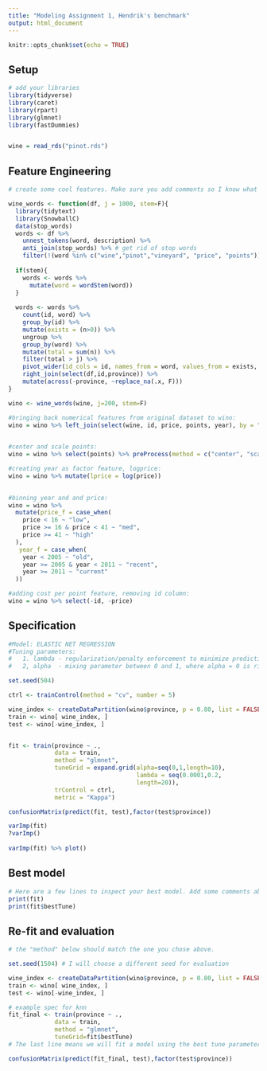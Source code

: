 ```yaml
---
title: "Modeling Assignment 1, Hendrik's benchmark"
output: html_document
---
```


```r
knitr::opts_chunk$set(echo = TRUE)
```

## Setup

```r
# add your libraries
library(tidyverse)
library(caret)
library(rpart)
library(glmnet)
library(fastDummies)


wine = read_rds("pinot.rds")

```


## Feature Engineering

```r
# create some cool features. Make sure you add comments so I know what you are trying to accomplish!

wine_words <- function(df, j = 1000, stem=F){ 
  library(tidytext)
  library(SnowballC)
  data(stop_words)
  words <- df %>%
    unnest_tokens(word, description) %>%
    anti_join(stop_words) %>% # get rid of stop words
    filter(!(word %in% c("wine","pinot","vineyard", "price", "points")))
  
  if(stem){
    words <- words %>% 
      mutate(word = wordStem(word))
  }
  
  words <- words %>% 
    count(id, word) %>% 
    group_by(id) %>% 
    mutate(exists = (n>0)) %>% 
    ungroup %>% 
    group_by(word) %>% 
    mutate(total = sum(n)) %>% 
    filter(total > j) %>% 
    pivot_wider(id_cols = id, names_from = word, values_from = exists, values_fill = list(exists=0)) %>% 
    right_join(select(df,id,province)) %>% 
    mutate(across(-province, ~replace_na(.x, F)))
}

wino <- wine_words(wine, j=200, stem=F)

#bringing back numerical features from original dataset to wino:
wino = wino %>% left_join(select(wine, id, price, points, year), by = "id") 
  

#center and scale points: 
wino = wino %>% select(points) %>% preProcess(method = c("center", "scale")) %>% predict(wino)

#creating year as factor feature, logprice: 
wino = wino %>% mutate(lprice = log(price))
                       

#binning year and and price: 
wino = wino %>% 
  mutate(price_f = case_when(
    price < 16 ~ "low",
    price >= 16 & price < 41 ~ "med",
    price >= 41 ~ "high"
  ), 
   year_f = case_when(
    year < 2005 ~ "old",
    year >= 2005 & year < 2011 ~ "recent",
    year >= 2011 ~ "current"
  ))

#adding cost per point feature, removing id column: 
wino = wino %>% select(-id, -price)

```


## Specification

```r
#Model: ELASTIC NET REGRESSION
#Tuning parameters: 
#   1. lambda - regularization/penalty enforcement to minimize prediction error)
#   2, alpha  - mixing parameter between 0 and 1, where alpha = 0 is ridge regression, and alpha = 1 is lasso regression)

set.seed(504) 

ctrl <- trainControl(method = "cv", number = 5)

wine_index <- createDataPartition(wino$province, p = 0.80, list = FALSE)
train <- wino[ wine_index, ]
test <- wino[-wine_index, ]


fit <- train(province ~ .,
             data = train, 
             method = "glmnet",
             tuneGrid = expand.grid(alpha=seq(0,1,length=10),
                                    lambda = seq(0.0001,0.2,
                                    length=20)),
             trControl = ctrl,
             metric = "Kappa")

confusionMatrix(predict(fit, test),factor(test$province))

```

```r
varImp(fit) 
?varImp()
  
varImp(fit) %>% plot()
```

## Best model

```r
# Here are a few lines to inspect your best model. Add some comments about optimal hyperparameters.
print(fit)
print(fit$bestTune)


```


## Re-fit and evaluation

```r
# the "method" below should match the one you chose above. 

set.seed(1504) # I will choose a different seed for evaluation

wine_index <- createDataPartition(wino$province, p = 0.80, list = FALSE)
train <- wino[ wine_index, ]
test <- wino[-wine_index, ]

# example spec for knn
fit_final <- train(province ~ .,
             data = train, 
             method = "glmnet",
             tuneGrid=fit$bestTune) 
# The last line means we will fit a model using the best tune parameters your CV found above.

confusionMatrix(predict(fit_final, test),factor(test$province))
```

